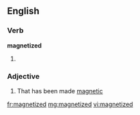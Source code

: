 ==English==

===Verb===
'''magnetized'''

# {{past of|[[magnetize]]}}

===Adjective===
{{en-adj}}

# That has been made [[magnetic]]

[[fr:magnetized]]
[[mg:magnetized]]
[[vi:magnetized]]